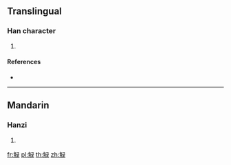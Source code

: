 {{character info/new}}
==Translingual==

===Han character===
{{Han char|rn=148|rad=角|as=08|sn=15|four=|canj=NBNME}}

# {{defn|Han|sort=角08}}

====References====
* {{Han ref|kx=1143.320|dkj=35106|hdz=63930.010|uh=89EE|ud=35310}}

----

==Mandarin==

===Hanzi===
{{cmn-hanzi|pin=[[lù]] ([[lu4]])|wg=lu<sup>4</sup>}}

# {{defn|lang=cmn|sort=角08}}

[[fr:觮]]
[[pl:觮]]
[[th:觮]]
[[zh:觮]]